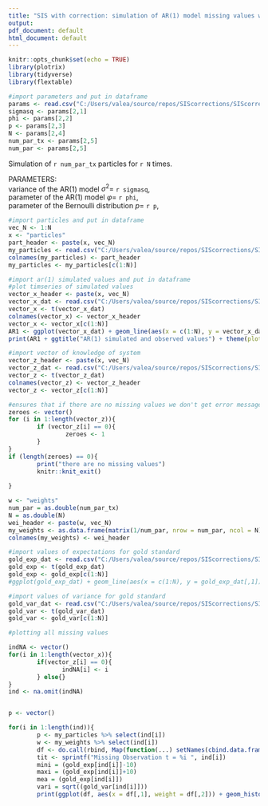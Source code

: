 ```yaml
---
title: "SIS with correction: simulation of AR(1) model missing values with comparison to gold standard"
output:
pdf_document: default
html_document: default
---
```


```r
knitr::opts_chunk$set(echo = TRUE)
library(plotrix)
library(tidyverse)
library(flextable)
```


```r
#import parameters and put in dataframe
params <- read.csv("C:/Users/valea/source/repos/SIScorrections/SIScorrections/parameters.csv", header = FALSE)
sigmasq <- params[2,1]
phi <- params[2,2]
p <- params[2,3]
N <- params[2,4]
num_par_tx <- params[2,5]
num_par <- params[2,5]
```


Simulation of `r num_par_tx` particles for `r N` times.

PARAMETERS:  
variance of the AR(1) model $\sigma^2 =$ `r sigmasq`,  
parameter of the AR(1) model $\varphi =$ `r phi`,  
parameter of the Bernoulli distribution $p =$ `r p`,




```r
#import particles and put in dataframe
vec_N <- 1:N
x <- "particles"
part_header <- paste(x, vec_N)
my_particles <- read.csv("C:/Users/valea/source/repos/SIScorrections/SIScorrections/resampled_000.csv", header = FALSE)
colnames(my_particles) <- part_header
my_particles <- my_particles[c(1:N)]
```


```r
#import ar(1) simulated values and put in dataframe
#plot timseries of simulated values
vector_x_header <- paste(x, vec_N)
vector_x_dat <- read.csv("C:/Users/valea/source/repos/SIScorrections/SIScorrections/vector_X.dat", header = FALSE)
vector_x <- t(vector_x_dat)
colnames(vector_x) <- vector_x_header
vector_x <- vector_x[c(1:N)]
AR1 <- ggplot(vector_x_dat) + geom_line(aes(x = c(1:N), y = vector_x_dat[,1]))
print(AR1 + ggtitle("AR(1) simulated and observed values") + theme(plot.title = element_text(hjust = 0.5)) + labs(y="AR(1)", x = "discrete time points"))
```


```r
#import vector of knowledge of system
vector_z_header <- paste(x, vec_N)
vector_z_dat <- read.csv("C:/Users/valea/source/repos/SIScorrections/SIScorrections/vector_B.dat", header = FALSE)
vector_z <- t(vector_z_dat)
colnames(vector_z) <- vector_z_header
vector_z <- vector_z[c(1:N)]

#ensures that if there are no missing values we don't get error messages
zeroes <- vector()
for (i in 1:length(vector_z)){
        if (vector_z[i] == 0){
                zeroes <- 1
        }
}
if (length(zeroes) == 0){
        print("there are no missing values")
        knitr::knit_exit()
        
}
```


```r
w <- "weights"
num_par = as.double(num_par_tx)
N = as.double(N)
wei_header <- paste(w, vec_N)
my_weights <- as.data.frame(matrix(1/num_par, nrow = num_par, ncol = N))
colnames(my_weights) <- wei_header
```


```r
#import values of expectations for gold standard
gold_exp_dat <- read.csv("C:/Users/valea/source/repos/SIScorrections/SIScorrections/AR1_interp_exp_000.csv", header = FALSE)
gold_exp <- t(gold_exp_dat)
gold_exp <- gold_exp[c(1:N)]
#ggplot(gold_exp_dat) + geom_line(aes(x = c(1:N), y = gold_exp_dat[,1]))
```


```r
#import values of variance for gold standard
gold_var_dat <- read.csv("C:/Users/valea/source/repos/SIScorrections/SIScorrections/AR1_interp_var_000.csv", header = FALSE)
gold_var <- t(gold_var_dat)
gold_var <- gold_var[c(1:N)]
```


```r
#plotting all missing values

indNA <- vector()
for(i in 1:length(vector_x)){
        if(vector_z[i] == 0){
               indNA[i] <- i
        } else{}
}
ind <- na.omit(indNA)


p <- vector()

for(i in 1:length(ind)){
        p <- my_particles %>% select(ind[i])
        w <- my_weights %>% select(ind[i])
        df <- do.call(rbind, Map(function(...) setNames(cbind.data.frame(...), c("p", "w")), p, w))
        tit <- sprintf("Missing Observation t = %i ", ind[i])
        mini = (gold_exp[ind[i]]-10)
        maxi = (gold_exp[ind[i]]+10)
        mea = (gold_exp[ind[i]])
        vari = sqrt((gold_var[ind[i]]))
        print(ggplot(df, aes(x = df[,1], weight = df[,2])) + geom_histogram(aes(y = ..density..), breaks = seq(mini, maxi, by = 0.3), colour = "black", fill = "white") + geom_density(aes(colour = "Density plot of data")) + stat_function(fun = dnorm, args = list(mean = mea, sd = vari), aes(colour = "Gold Standard")) + geom_vline(xintercept = vector_x[ind[i]], linetype = "dotted", size = 1.5, colour = "green") +  ggtitle(tit) + theme(plot.title = element_text(hjust = 0.5)) + labs(x = "") + scale_colour_manual("Legend", values = c("red", "blue", "green")) + xlim(mini, maxi))}
```



